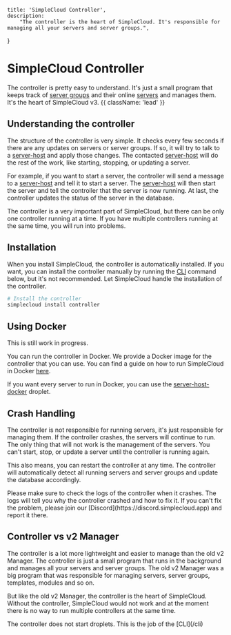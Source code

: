     title: 'SimpleCloud Controller',
    description:
        "The controller is the heart of SimpleCloud. It's responsible for managing all your servers and server groups.",
}


# SimpleCloud Controller

The controller is pretty easy to understand. It's just a small program that keeps track of [server groups](/server-group) and their online [servers](/server) and manages them. It's the heart of SimpleCloud v3. {{ className: 'lead' }}

## Understanding the controller

The structure of the controller is very simple. It checks every few seconds if there are any updates on servers or server groups. If so, it will try to talk to a [server-host](/droplet/serverhost) and apply those changes. The contacted [server-host](/droplet/serverhost) will do the rest of the work, like starting, stopping, or updating a server.

For example, if you want to start a server, the controller will send a message to a [server-host](/droplet/serverhost) and tell it to start a server. The [server-host](/droplet/serverhost) will then start the server and tell the controller that the server is now running. At last, the controller updates the status of the server in the database.

<Note>
    The controller is a very important part of SimpleCloud, but there can be only one controller running at a time. If you have multiple controllers running at the same time, you will run into problems.
</Note>

## Installation

When you install SimpleCloud, the controller is automatically installed. If you want, you can install the controller manually by running the [CLI](/cli) command below, but it's not recommended. Let SimpleCloud handle the installation of the controller.

```bash
# Install the controller
simplecloud install controller
```

## Using Docker

<Note>
    This is still work in progress.
</Note>

You can run the controller in Docker. We provide a Docker image for the controller that you can use. You can find a guide on how to run SimpleCloud in Docker [here](#).

If you want every server to run in Docker, you can use the [server-host-docker](/droplet/serverhost-docker) droplet.

## Crash Handling

The controller is not responsible for running servers, it's just responsible for managing them. If the controller crashes, the servers will continue to run. The only thing that will not work is the management of the servers. You can't start, stop, or update a server until the controller is running again.

This also means, you can restart the controller at any time. The controller will automatically detect all running servers and server groups and update the database accordingly.

<Note>
    Please make sure to check the logs of the controller when it crashes. The logs will tell you why the controller crashed and how to fix it. If you can't fix the problem, please join our [Discord](https://discord.simplecloud.app) and report it there.
</Note>

## Controller vs v2 Manager

The controller is a lot more lightweight and easier to manage than the old v2 Manager. The controller is just a small program that runs in the background and manages all your servers and server groups. The old v2 Manager was a big program that was responsible for managing servers, server groups, templates, modules and so on.

But like the old v2 Manager, the controller is the heart of SimpleCloud. Without the controller, SimpleCloud would not work and at the moment there is no way to run multiple controllers at the same time.

<DangerNote>
    The controller does not start droplets. This is the job of the [CLI](/cli)
</DangerNote>
